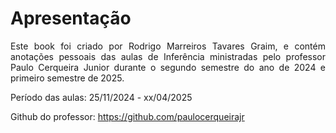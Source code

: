 ```{=html}
<style>
body{text-align: justify}
</style>
```
# Apresentação {.unnumbered}

Este book foi criado por Rodrigo Marreiros Tavares Graim, e contém anotações pessoais das aulas de Inferência ministradas pelo professor Paulo Cerqueira Junior durante o segundo semestre do ano de 2024 e primeiro semestre de 2025.

Período das aulas: 25/11/2024 - xx/04/2025

Github do professor: <https://github.com/paulocerqueirajr>
